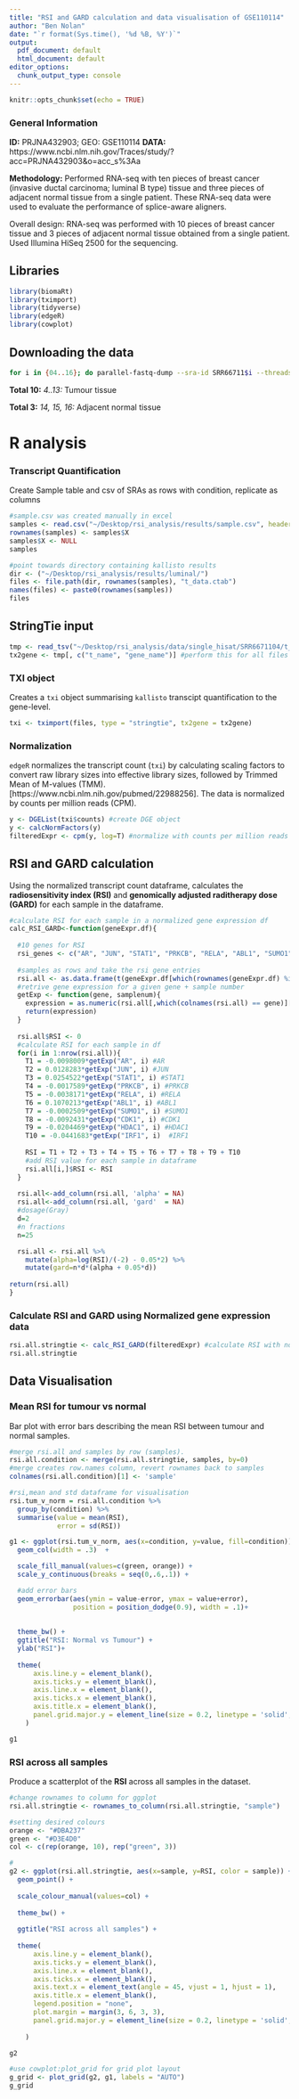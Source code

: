 ```yaml
---
title: "RSI and GARD calculation and data visualisation of GSE110114"
author: "Ben Nolan"
date: "`r format(Sys.time(), '%d %B, %Y')`"
output:
  pdf_document: default
  html_document: default
editor_options: 
  chunk_output_type: console
---
```


```r
knitr::opts_chunk$set(echo = TRUE)
```

### General Information

**ID:** PRJNA432903; GEO: GSE110114
**DATA:** https://www.ncbi.nlm.nih.gov/Traces/study/?acc=PRJNA432903&o=acc_s%3Aa

**Methodology:** Performed RNA-seq with ten pieces of breast cancer (invasive ductal carcinoma; luminal B type) tissue and three pieces of adjacent normal tissue from a single patient. These RNA-seq data were used to evaluate the performance of splice-aware aligners. 

Overall design: RNA-seq was performed with 10 pieces of breast cancer tissue and 3 pieces of adjacent normal tissue obtained from a single patient. Used Illumina HiSeq 2500 for the sequencing.

## Libraries

```R
library(biomaRt)
library(tximport)
library(tidyverse)
library(edgeR)
library(cowplot)
```


## Downloading the data

```bash
for i in {04..16}; do parallel-fastq-dump --sra-id SRR66711$i --threads 4 --outdir luminal_singlepatient/ --split-files --gzip; done
```

**Total 10:** *4..13:* Tumour tissue

**Total 3:** *14, 15, 16:* Adjacent normal tissue

# R analysis

### Transcript Quantification

Create Sample table and csv of SRAs as rows with condition, replicate as columns

```r
#sample.csv was created manually in excel
samples <- read.csv("~/Desktop/rsi_analysis/results/sample.csv", header=T, stringsAsFactors = T)
rownames(samples) <- samples$X
samples$X <- NULL
samples
```


```r
#point towards directory containing kallisto results
dir <- ("~/Desktop/rsi_analysis/results/luminal/")
files <- file.path(dir, rownames(samples), "t_data.ctab") 
names(files) <- paste0(rownames(samples)) 
files
```


## StringTie input
```r
tmp <- read_tsv("~/Desktop/rsi_analysis/data/single_hisat/SRR6671104/t_data.ctab")
tx2gene <- tmp[, c("t_name", "gene_name")] #perform this for all files
```


### TXI object
Creates a `txi` object summarising `kallisto` transcipt quantification to the gene-level.
```R
txi <- tximport(files, type = "stringtie", tx2gene = tx2gene)
```

### Normalization

`edgeR` normalizes the transcript count (`txi`) by calculating scaling factors to convert raw library sizes into effective library sizes, followed by Trimmed Mean of M-values (TMM). [https://www.ncbi.nlm.nih.gov/pubmed/22988256]. The data is normalized by counts per million reads (CPM).

```r
y <- DGEList(txi$counts) #create DGE object
y <- calcNormFactors(y) 
filteredExpr <- cpm(y, log=T) #normalize with counts per million reads
```


## RSI and GARD calculation

Using the normalized transcript count dataframe, calculates the **radiosensitivity index (RSI)** and **genomically adjusted raditherapy dose (GARD)** for each sample in the dataframe.

```r
#calculate RSI for each sample in a normalized gene expression df
calc_RSI_GARD<-function(geneExpr.df){
  
  #10 genes for RSI
  rsi_genes <- c("AR", "JUN", "STAT1", "PRKCB", "RELA", "ABL1", "SUMO1", "CDK1", "HDAC1", "IRF1")
  
  #samples as rows and take the rsi gene entries
  rsi.all <- as.data.frame(t(geneExpr.df[which(rownames(geneExpr.df) %in% rsi_genes),]))
  #retrive gene expression for a given gene + sample number
  getExp <- function(gene, samplenum){
    expression = as.numeric(rsi.all[,which(colnames(rsi.all) == gene)][samplenum])
    return(expression)
  }
  
  rsi.all$RSI <- 0
  #calculate RSI for each sample in df 
  for(i in 1:nrow(rsi.all)){
    T1 = -0.0098009*getExp("AR", i) #AR
    T2 = 0.0128283*getExp("JUN", i) #JUN
    T3 = 0.0254522*getExp("STAT1", i) #STAT1
    T4 = -0.0017589*getExp("PRKCB", i) #PRKCB
    T5 = -0.0038171*getExp("RELA", i) #RELA
    T6 = 0.1070213*getExp("ABL1", i) #ABL1
    T7 = -0.0002509*getExp("SUMO1", i) #SUMO1
    T8 = -0.0092431*getExp("CDK1", i) #CDK1
    T9 = -0.0204469*getExp("HDAC1", i) #HDAC1
    T10 = -0.0441683*getExp("IRF1", i)  #IRF1
    
    RSI = T1 + T2 + T3 + T4 + T5 + T6 + T7 + T8 + T9 + T10
    #add RSI value for each sample in dataframe
    rsi.all[i,]$RSI <- RSI
  }
  
  rsi.all<-add_column(rsi.all, 'alpha' = NA)
  rsi.all<-add_column(rsi.all, 'gard'  = NA)
  #dosage(Gray)
  d=2
  #n fractions
  n=25

  rsi.all <- rsi.all %>%
    mutate(alpha=log(RSI)/(-2) - 0.05*2) %>%
    mutate(gard=n*d*(alpha + 0.05*d))
  
return(rsi.all)
}

```

### Calculate RSI and GARD using Normalized gene expression data

```r
rsi.all.stringtie <- calc_RSI_GARD(filteredExpr) #calculate RSI with normalized counts
rsi.all.stringtie
```

## Data Visualisation

### Mean RSI for tumour vs normal

Bar plot with error bars describing the mean RSI between tumour and normal samples.

```r
#merge rsi.all and samples by row (samples).
rsi.all.condition <- merge(rsi.all.stringtie, samples, by=0)
#merge creates row.names column, revert rownames back to samples
colnames(rsi.all.condition)[1] <- 'sample'
```


```r
#rsi,mean and std dataframe for visualisation
rsi.tum_v_norm = rsi.all.condition %>%
  group_by(condition) %>%
  summarise(value = mean(RSI),
            error = sd(RSI))
```


```r
g1 <- ggplot(rsi.tum_v_norm, aes(x=condition, y=value, fill=condition)) +
  geom_col(width = .3)  +

  scale_fill_manual(values=c(green, orange)) +
  scale_y_continuous(breaks = seq(0,.6,.1)) +

  #add error bars 
  geom_errorbar(aes(ymin = value-error, ymax = value+error), 
                position = position_dodge(0.9), width = .1)+
  
  
  theme_bw() +
  ggtitle("RSI: Normal vs Tumour") +
  ylab("RSI")+
  
  theme(
      axis.line.y = element_blank(),
      axis.ticks.y = element_blank(),
      axis.line.x = element_blank(),
      axis.ticks.x = element_blank(),
      axis.title.x = element_blank(),
      panel.grid.major.y = element_line(size = 0.2, linetype = 'solid',colour = "lightgrey")
    )

g1
```


### RSI across all samples

Produce a scatterplot of the **RSI** across all samples in the dataset. 

```r
#change rownames to column for ggplot
rsi.all.stringtie <- rownames_to_column(rsi.all.stringtie, "sample")
```

```r
#setting desired colours
orange <- "#DBA237"
green <- "#D3E4D0"
col <- c(rep(orange, 10), rep("green", 3))

#
g2 <- ggplot(rsi.all.stringtie, aes(x=sample, y=RSI, color = sample)) +
  geom_point() +
  
  scale_colour_manual(values=col) +
  
  theme_bw() +
  
  ggtitle("RSI across all samples") +
  
  theme(
      axis.line.y = element_blank(),
      axis.ticks.y = element_blank(),
      axis.line.x = element_blank(),
      axis.ticks.x = element_blank(),
      axis.text.x = element_text(angle = 45, vjust = 1, hjust = 1),
      axis.title.x = element_blank(),
      legend.position = "none",
      plot.margin = margin(3, 6, 3, 3),
      panel.grid.major.y = element_line(size = 0.2, linetype = 'solid',colour = "lightgrey")
      
    )

g2
```



```r
#use cowplot:plot_grid for grid plot layout
g_grid <- plot_grid(g2, g1, labels = "AUTO")
g_grid
```


